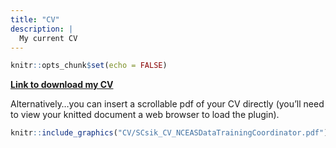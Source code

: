 ```yaml
---
title: "CV"
description: |
  My current CV
---
```


```r
knitr::opts_chunk$set(echo = FALSE)
```

[**Link to download my CV**](CV/SCsik_CV_NCEASDataTrainingCoordinator.pdf)

Alternatively...you can insert a scrollable pdf of your CV directly (you'll need to view your knitted document a web browser to load the plugin). 

```r
knitr::include_graphics("CV/SCsik_CV_NCEASDataTrainingCoordinator.pdf")
```
